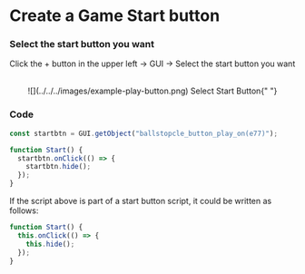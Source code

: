 
# Create a Game Start button

<Steps>

### Select the start button you want

Click the + button in the upper left -> GUI -> Select the start button you want

<br />
<center>
  ![](../../../images/example-play-button.png) Select Start Button{" "}
</center>

### Code

```js showLineNumbers copy filename="otherScript"
const startbtn = GUI.getObject("ballstopcle_button_play_on(e77)");

function Start() {
  startbtn.onClick(() => {
    startbtn.hide();
  });
}
```

If the script above is part of a start button script, it could be written as follows:

```js showLineNumbers copy filename="ballstopcle_button_play_on(e77)"
function Start() {
  this.onClick(() => {
    this.hide();
  });
}
```

</Steps>

